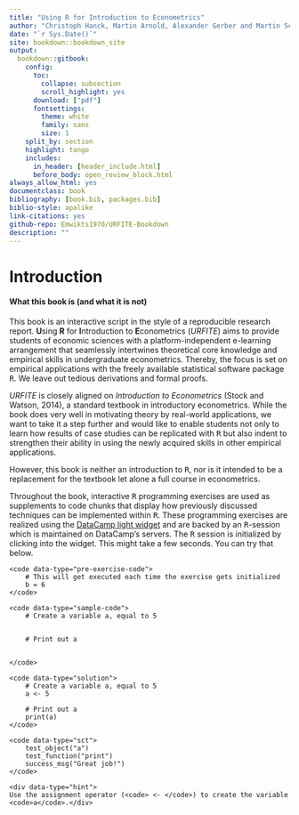 ```yaml
--- 
title: "Using R for Introduction to Econometrics"
author: "Christoph Hanck, Martin Arnold, Alexander Gerber and Martin Schmelzer"
date: "`r Sys.Date()`"
site: bookdown::bookdown_site
output: 
  bookdown::gitbook:
    config:
      toc:
        collapse: subsection
        scroll_highlight: yes
      download: ["pdf"]
      fontsettings:
        theme: white
        family: sans
        size: 1
    split_by: section
    highlight: tango
    includes:
      in_header: [header_include.html]
      before_body: open_review_block.html
always_allow_html: yes
documentclass: book
bibliography: [book.bib, packages.bib]
biblio-style: apalike
link-citations: yes
github-repo: Emwikts1970/URFITE-Bookdown
description: ""
---
```


# Introduction

#### What this book is (and what it is not) {-}

This book is an interactive script in the style of a reproducible research report. <b>U</b>sing <b>R</b> for <b>I</b>ntroduction to <b>E</b>conometrics (*URFITE*) aims to provide students of economic sciences with a platform-independent e-learning arrangement that seamlessly intertwines theoretical core knowledge and empirical skills in undergraduate econometrics. Thereby, the focus is set on empirical applications with the freely available statistical software package <tt>R</tt>. We leave out tedious derivations and formal proofs. 

*URFITE* is closely aligned on *Introduction to Econometrics* (Stock and Watson, 2014), a standard textbook in introductory econometrics. While the book does very well in motivating theory by real-world applications, we want to take it a step further and would like to enable students not only to learn how results of case studies can be replicated with <tt>R</tt> but also indent to strengthen their ability in using the newly acquired skills in other empirical applications.

However, this book is neither an introduction to <tt>R</tt>, nor is it intended to be a replacement for the textbook let alone a full course in econometrics. 

Throughout the book, interactive <tt>R</tt> programming exercises are used as supplements to code chunks that display how previously discussed techniques can be implemented within <tt>R</tt>. These programming exercises are realized using the [DataCamp light widget](https://github.com/datacamp/datacamp-light) and are backed by an <tt>R</tt>-session which is maintained on DataCamp's servers. The <tt>R</tt> session is initialized by clicking into the widget. This might take a few seconds. You can try that below.

<!--html_preserve-->

<div data-datacamp-exercise data-lang="r">

	<code data-type="pre-exercise-code">
		# This will get executed each time the exercise gets initialized
		b = 6
	</code>
	
	<code data-type="sample-code">
		# Create a variable a, equal to 5


		# Print out a


	</code>
	
	<code data-type="solution">
		# Create a variable a, equal to 5
		a <- 5

		# Print out a
		print(a)
	</code>
	
	<code data-type="sct">
		test_object("a")
		test_function("print")
		success_msg("Great job!")
	</code>
	
	<div data-type="hint">
	Use the assignment operator (<code> <- </code>) to create the variable <code>a</code>.</div>

</div>

<!--/html_preserve-->



